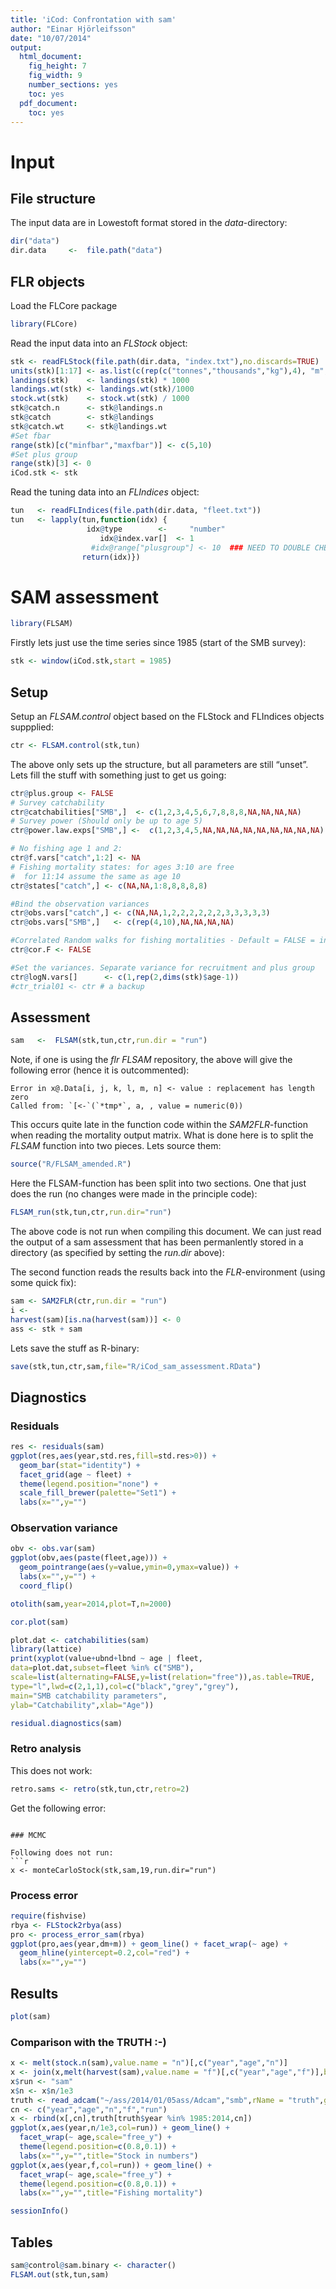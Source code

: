 ```yaml
---
title: 'iCod: Confrontation with sam'
author: "Einar Hjörleifsson"
date: "10/07/2014"
output:
  html_document:
    fig_height: 7
    fig_width: 9
    number_sections: yes
    toc: yes
  pdf_document:
    toc: yes
---
```


# Input

## File structure

The input data are in Lowestoft format stored in the *data*-directory:
```r
dir("data")
dir.data     <-  file.path("data")
```


## FLR objects

Load the FLCore package
```r
library(FLCore)
```
Read the input data into an *FLStock* object:
```r
stk <- readFLStock(file.path(dir.data, "index.txt"),no.discards=TRUE)
units(stk)[1:17] <- as.list(c(rep(c("tonnes","thousands","kg"),4), "m","NA","f","NA","NA"))
landings(stk)    <- landings(stk) * 1000
landings.wt(stk) <- landings.wt(stk)/1000
stock.wt(stk)    <- stock.wt(stk) / 1000
stk@catch.n      <- stk@landings.n
stk@catch        <- stk@landings
stk@catch.wt     <- stk@landings.wt
#Set fbar
range(stk)[c("minfbar","maxfbar")] <- c(5,10)
#Set plus group
range(stk)[3] <- 0
iCod.stk <- stk
```
Read the tuning data into an *FLIndices* object:
```r
tun   <- readFLIndices(file.path(dir.data, "fleet.txt"))
tun   <- lapply(tun,function(idx) {
                 idx@type        <- 	"number"
          		    idx@index.var[]  <-	1
                  #idx@range["plusgroup"] <- 10  ### NEED TO DOUBLE CHECK
          		return(idx)})
```

# SAM assessment

```r
library(FLSAM)
```

Firstly lets just use the time series since 1985 (start of the SMB survey):
```r
stk <- window(iCod.stk,start = 1985)
```

## Setup
Setup an *FLSAM.control* object based on the FLStock and FLIndices objects suppplied:
```r
ctr <- FLSAM.control(stk,tun)
```
The above only sets up the structure, but all parameters are still "unset". Lets fill the stuff with something just to get us going:
```r
ctr@plus.group <- FALSE
# Survey catchability
ctr@catchabilities["SMB",]  <- c(1,2,3,4,5,6,7,8,8,8,NA,NA,NA,NA)
# Survey power (Should only be up to age 5)
ctr@power.law.exps["SMB",] <-  c(1,2,3,4,5,NA,NA,NA,NA,NA,NA,NA,NA,NA)

# No fishing age 1 and 2:
ctr@f.vars["catch",1:2] <- NA
# Fishing mortality states: for ages 3:10 are free
#  for 11:14 assume the same as age 10
ctr@states["catch",] <- c(NA,NA,1:8,8,8,8,8)

#Bind the observation variances
ctr@obs.vars["catch",] <- c(NA,NA,1,2,2,2,2,2,2,3,3,3,3,3)
ctr@obs.vars["SMB",]   <- c(rep(4,10),NA,NA,NA,NA)

#Correlated Random walks for fishing mortalities - Default = FALSE = independent)
ctr@cor.F <- FALSE

#Set the variances. Separate variance for recruitment and plus group
ctr@logN.vars[]      <- c(1,rep(2,dims(stk)$age-1))
#ctr_trial01 <- ctr # a backup
```

## Assessment
```r
sam   <-  FLSAM(stk,tun,ctr,run.dir = "run")
```
Note, if one is using the *flr FLSAM* repository, the above will give the following error (hence it is outcommented):
```
Error in x@.Data[i, j, k, l, m, n] <- value : replacement has length zero
Called from: `[<-`(`*tmp*`, a, , value = numeric(0))
```
This occurs quite late in the function code within the *SAM2FLR*-function when reading the mortality output matrix. What is done here is to split the *FLSAM* function into two pieces. Lets source them:
```r
source("R/FLSAM_amended.R")
```
Here the FLSAM-function has been split into two sections. One that just does the run (no changes were made in the principle code):
```r
FLSAM_run(stk,tun,ctr,run.dir="run")

```

The above code is not run when compiling this document. We can just read the output of a sam assessment that has been permanlently stored in a directory (as specified by setting the *run.dir* above):

The second function reads the results back into the *FLR*-environment (using some quick fix):

```r
sam <- SAM2FLR(ctr,run.dir = "run")
i <- 
harvest(sam)[is.na(harvest(sam))] <- 0
ass <- stk + sam
```

Lets save the stuff as R-binary:
```r
save(stk,tun,ctr,sam,file="R/iCod_sam_assessment.RData")
```

## Diagnostics

### Residuals
```r
res <- residuals(sam)
ggplot(res,aes(year,std.res,fill=std.res>0)) + 
  geom_bar(stat="identity") +
  facet_grid(age ~ fleet) +
  theme(legend.position="none") +
  scale_fill_brewer(palette="Set1") +
  labs(x="",y="")
```

### Observation variance
```r
obv <- obs.var(sam)
ggplot(obv,aes(paste(fleet,age))) + 
  geom_pointrange(aes(y=value,ymin=0,ymax=value)) +
  labs(x="",y="") +
  coord_flip()
```

```r
otolith(sam,year=2014,plot=T,n=2000)
```

```r
cor.plot(sam)
```

```r
plot.dat <- catchabilities(sam)
library(lattice)
print(xyplot(value+ubnd+lbnd ~ age | fleet,
data=plot.dat,subset=fleet %in% c("SMB"),
scale=list(alternating=FALSE,y=list(relation="free")),as.table=TRUE,
type="l",lwd=c(2,1,1),col=c("black","grey","grey"),
main="SMB catchability parameters",
ylab="Catchability",xlab="Age"))
```


```r
residual.diagnostics(sam)
```

### Retro analysis

This does not work:
```r
retro.sams <- retro(stk,tun,ctr,retro=2)
```
Get the following error:
```

### MCMC

Following does not run:
```r
x <- monteCarloStock(stk,sam,19,run.dir="run")
```

### Process error
```r
require(fishvise)
rbya <- FLStock2rbya(ass)
pro <- process_error_sam(rbya)
ggplot(pro,aes(year,dm+m)) + geom_line() + facet_wrap(~ age) +
  geom_hline(yintercept=0.2,col="red") +
  labs(x="",y="")
```

## Results

```r
plot(sam)
```

### Comparison with the TRUTH :-)

```r
x <- melt(stock.n(sam),value.name = "n")[,c("year","age","n")]
x <- join(x,melt(harvest(sam),value.name = "f")[,c("year","age","f")],by=c("year","age"))
x$run <- "sam"
x$n <- x$n/1e3
truth <- read_adcam("~/ass/2014/01/05ass/Adcam","smb",rName = "truth",ggFactor = FALSE)$rbya
cn <- c("year","age","n","f","run")
x <- rbind(x[,cn],truth[truth$year %in% 1985:2014,cn])
ggplot(x,aes(year,n/1e3,col=run)) + geom_line() +
  facet_wrap(~ age,scale="free_y") +
  theme(legend.position=c(0.8,0.1)) +
  labs(x="",y="",title="Stock in numbers")
ggplot(x,aes(year,f,col=run)) + geom_line() +
  facet_wrap(~ age,scale="free_y") +
  theme(legend.position=c(0.8,0.1)) +
  labs(x="",y="",title="Fishing mortality")
```

```r
sessionInfo()
```

## Tables
```r
sam@control@sam.binary <- character()
FLSAM.out(stk,tun,sam)
```